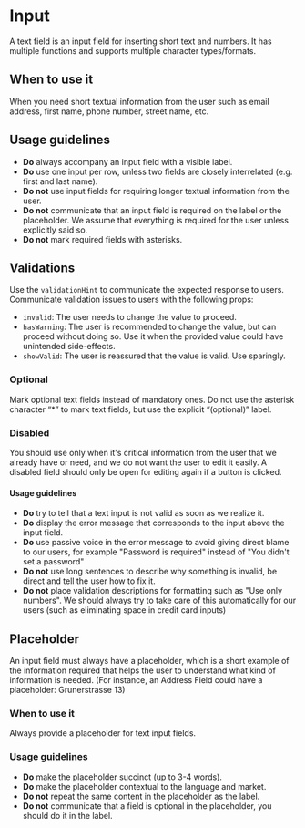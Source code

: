 
<Meta of={Stories} />

# Input

A text field is an input field for inserting short text and numbers. It has
multiple functions and supports multiple character types/formats.

<Canvas withToolbar={true} of={Stories.Base} />
<Controls />

## When to use it

When you need short textual information from the user such as email address,
first name, phone number, street name, etc.

## Usage guidelines

- **Do** always accompany an input field with a visible label.
- **Do** use one input per row, unless two fields are closely interrelated
  (e.g. first and last name).
- **Do not** use input fields for requiring longer textual information from the
  user.
- **Do not** communicate that an input field is required on the label or the placeholder.
  We assume that everything is required for the user unless explicitly said so.
- **Do not** mark required fields with asterisks.

## Validations

Use the `validationHint` to communicate the expected response to users. Communicate validation issues to users with the following props:

- `invalid`: The user needs to change the value to proceed.
- `hasWarning`: The user is recommended to change the value, but can proceed without doing so. Use it when the provided value could have unintended side-effects.
- `showValid`: The user is reassured that the value is valid. Use sparingly.

<Canvas of={Stories.Validations} />

### Optional

Mark optional text fields instead of mandatory ones. Do not use the asterisk character “\*” to mark text fields, but use the explicit “(optional)” label.

<Canvas of={Stories.Optional} />

### Disabled

You should use only when it's critical information from the user that we
already have or need, and we do not want the user to edit it easily. A disabled
field should only be open for editing again if a button is clicked.

<Canvas of={Stories.Disabled} />

#### Usage guidelines

- **Do** try to tell that a text input is not valid as soon as we realize it.
- **Do** display the error message that corresponds to the input above the input field.
- **Do** use passive voice in the error message to avoid giving direct blame to our users, for example "Password is required" instead of "You didn't set a password"
- **Do not** use long sentences to describe why something is invalid, be direct and tell the user how to fix it.
- **Do not** place validation descriptions for formatting such as "Use only numbers". We should always try to take care of this automatically for our users (such as eliminating space in credit card inputs)

## Placeholder

An input field must always have a placeholder, which is a short example of the
information required that helps the user to understand what kind of information
is needed. (For instance, an Address Field could have a placeholder:
Grunerstrasse 13)

### When to use it

Always provide a placeholder for text input fields.

### Usage guidelines

- **Do** make the placeholder succinct (up to 3-4 words).
- **Do** make the placeholder contextual to the language and market.
- **Do not** repeat the same content in the placeholder as the label.
- **Do not** communicate that a field is optional in the placeholder, you
should do it in the label.
